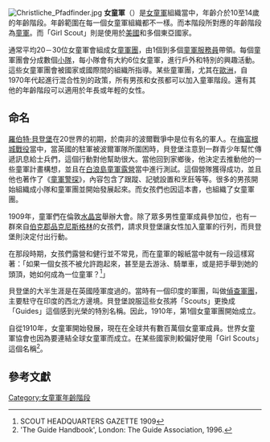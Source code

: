 {{otheruses|subject=女童軍活動中的年齡階段|other=女童軍運動的整體概況|女童軍}}
[[Image:Christliche_Pfadfinder.jpg|thumb]]
'''女童軍'''（{{lang-en|Guide, Girl Guide, Girl Scout}}）是[[女童軍|女童軍]]組織當中，年齡介於10至14歲的年齡階段。年齡範圍在每一個女童軍組織都不一樣。而本階段所對應的年齡階段為[[童軍_(童軍年齡階段)|童軍]]。而「Girl Scout」則是使用於[[美國|美國]]和多個東亞國家。

通常平均20－30位女童軍會組成女[[童軍團|童軍團]]，由1個到多個[[童軍服務員|童軍服務員]]帶領。每個童軍團會分成數個[[小隊|小隊]]，每小隊會有大約6位女童軍，進行戶外和特別的興趣活動。這些女童軍團會被國家或國際間的組織所指導。某些童軍團，尤其在[[歐洲|歐洲]]，自1970年代起進行混合性別的政策，所有男孩和女孩都可以加入童軍階段。還有其他的年齡階段可以適用於年長或年輕的女性。

==命名==
[[羅伯特·貝登堡|羅伯特·貝登堡]]在20世界的初期，於南非的波爾戰爭中是位有名的軍人。在[[梅富根城戰役|梅富根城戰役]]當中，當英國的駐軍被波爾軍隊所圍困時，貝登堡注意到一群青少年幫忙傳遞訊息給士兵們，這個行動對他幫助很大。當他回到家鄉後，他決定去推動他的一些童軍計畫構想，並且在[[白浪島童軍露營|白浪島童軍露營]]當中進行測試。這個營隊獲得成功，並且他也著作了《[[童軍警探|童軍警探]]》，內容包含了跟蹤、記號設置和烹飪等等。很多的男孩開始組織成小隊和童軍團並開始發展起來。而女孩們也因這本書，也組織了女童軍團。

1909年，童軍們在倫敦[[水晶宮|水晶宮]]舉辦大會。除了眾多男性童軍成員參加位，也有一群來自[[伯克郡|伯克郡]][[品克尼斯格林|品克尼斯格林]]的女孩們，請求貝登堡讓女性加入童軍的行列，而貝登堡則決定付出行動。

在那段時期，女孩們露營和健行並不常見，而在童軍的報紙當中就有一段這樣寫著：「如果一個女孩不被允許跑起來，甚至是去游泳、騎單車，或是把手舉到她的頭頂，她如何成為一位童軍？<ref>SCOUT HEADQUARTERS GAZETTE 1909</ref>」

貝登堡的大半生涯是在英國陸軍度過的。當時有一個印度的軍團，叫做[[偵查軍團|偵查軍團]]，主要駐守在印度的西北方邊境。貝登堡說服這些女孩將「Scouts」更換成「Guides」這個感到光榮的特別名稱。因此，1910年，第1個女童軍團開始成立。

自從1910年，女童軍開始發展，現在在全球共有數百萬個女童軍成員。世界女童軍協會也因為要連結全球女童軍而成立。在某些國家則較偏好使用「Girl Scouts」這個名稱<ref>'The Guide Handbook', London: The Guide Association, 1996.</ref>。

==參考文獻==
{{Scout Portal}}
{{references}}

{{童軍年齡階段}}

[[Category:女童軍年齡階段|Category:女童軍年齡階段]]